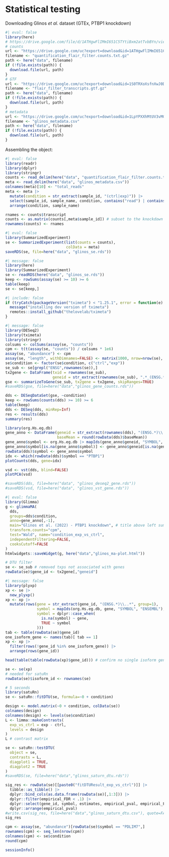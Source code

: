 # Statistical testing

Downloading Glinos *et al.* dataset (GTEx, PTBP1 knockdown)

```r
#| eval: false
library(here)
# https://drive.google.com/file/d/1ATHgwFlIMmI651C5TYtiBxm2atTvbBYn/view?usp=sharing
# counts
url <- "https://drive.google.com/uc?export=download&id=1ATHgwFlIMmI651C5TYtiBxm2atTvbBYn"
filename <- "quantification_flair_filter.counts.txt.gz"
path <- here("data", filename)
if (!file.exists(path)) {
  download.file(url, path)
}
# GTF
url <- "https://drive.google.com/uc?export=download&id=1S0TRXoXsfnXwJ0Dh5bLqVmyvFAAALFMU"
filename <- "flair_filter_transcripts.gtf.gz"
path <- here("data", filename)
if (!file.exists(path)) {
  download.file(url, path)
}
# metadata
url <- "https://drive.google.com/uc?export=download&id=1LpYPXXhMtUV3vMG7SMLV69-JxZfc59o2"
filename <- "glinos_metadata.csv"
path <- here("data", filename)
if (!file.exists(path)) {
  download.file(url, path)
}
```

Assembling the object:

```r
#| eval: false
library(readr)
library(dplyr)
library(stringr)
counts <- read_delim(here("data", "quantification_flair_filter.counts.txt.gz"))
meta <- read_delim(here("data", "glinos_metadata.csv"))
colnames(meta)[10] <- "total_reads"
meta <- meta |>
  mutate(condition = str_extract(sample_id, "(ctrl|exp)")) |>
  select(sample_id, sample_name, condition, contains("read") | contains("3_prime")) |>
  arrange(condition, sample_name)

rnames <- counts$transcript
counts <- as.matrix(counts[,meta$sample_id]) # subset to the knockdown
rownames(counts) <- rnames
```

```r
#| eval: false
library(SummarizedExperiment)
se <- SummarizedExperiment(list(counts = counts),
                           colData = meta)
saveRDS(se, file=here("data", "glinos_se.rds"))
```

```r
#| message: false
library(here)
library(SummarizedExperiment)
se <- readRDS(here("data", "glinos_se.rds"))
keep <- rowSums(assay(se) >= 10) >= 6
table(keep)
se <- se[keep,]
```

```r
#| include: false
if (tryCatch(packageVersion("tximeta") < "1.25.1", error = function(e) TRUE)) {
  message("installing dev version of tximeta")
  remotes::install_github("thelovelab/tximeta")
}
```

```r
#| message: false
library(DESeq2)
library(tximeta)
library(stringr)
colsums <- colSums(assay(se, "counts"))
cpm <- t(t(assay(se, "counts")) / colsums * 1e6)
assay(se, "abundance") <- cpm
assay(se, "length", withDimnames=FALSE) <- matrix(1000, nrow=nrow(se), ncol=ncol(se))
se$condition <- factor(se$condition, c("ctrl","exp"))
se_sub <- se[grepl("ENSG",rownames(se)),]
tx2gene <- DataFrame(txid = rownames(se_sub),
                     geneid = str_extract(rownames(se_sub), ".*_(ENSG.*)$", group=1))
gse <- summarizeToGene(se_sub, tx2gene = tx2gene, skipRanges=TRUE)
#saveRDS(gse, file=here("data","glinos_gene_counts.rds"))
```

```r
dds <- DESeqDataSet(gse, ~condition)
keep <- rowSums(counts(dds) >= 10) >= 6
table(keep)
dds <- DESeq(dds, minRep=Inf)
res <- results(dds)
summary(res)
```

```r
library(org.Hs.eg.db)
gene_anno <- DataFrame(geneid = str_extract(rownames(dds), "(ENSG.*)\\..*", group=1),
                       baseMean = round(rowData(dds)$baseMean))
gene_anno$symbol <- org.Hs.eg.db |> mapIds(gene_anno$geneid, "SYMBOL", "ENSEMBL")
gene_anno$symbol[is.na(gene_anno$symbol)] <- gene_anno$geneid[is.na(gene_anno$symbol)]
rowData(dds)$symbol <- gene_anno$symbol
idx <- which(rowData(dds)$symbol == "PTBP1")
plotCounts(dds, gene=idx)
```

```r
vsd <- vst(dds, blind=FALSE)
plotPCA(vsd)
```

```r
#saveRDS(dds, file=here("data", "glinos_deseq2_gene.rds"))
#saveRDS(vsd, file=here("data", "glinos_vst_gene.rds"))
```

```r
#| eval: false
library(Glimma)
g <- glimmaMA(
  dds,
  groups=dds$condition,
  anno=gene_anno[,-1],
  main="Glinos et al. (2022) - PTBP1 knockdown", # title above left summary plot
  transform.counts="cpm",
  test="Wald", name="condition_exp_vs_ctrl",
  independentFiltering=FALSE,
  cooksCutoff=FALSE
)
htmlwidgets::saveWidget(g, here("data","glinos_ma-plot.html"))
```

```r
# DTU filter
se <- se_sub # removed txps not associated with genes
rowData(se)$gene_id <- tx2gene[,"geneid"]
```

```r
#| message: false
library(plyxp)
xp <- se |>
  new_plyxp()
xp <- xp |>
  mutate(rows(gene = str_extract(gene_id, "(ENSG.*)\\..*", group=1),
              symbol = mapIds(org.Hs.eg.db, gene, "SYMBOL", "ENSEMBL"),
              symbol = dplyr::case_when(
                is.na(symbol) ~ gene,
                TRUE ~ symbol
              )))
tab <- table(rowData(se)$gene_id)
one_isoform_gene <- names(tab)[ tab == 1]
xp <- xp |>
  filter(rows(!gene_id %in% one_isoform_gene)) |>
  arrange(rows(gene_id))
```

```r
head(table(table(rowData(xp)$gene_id))) # confirm no single isoform genes
```

```r
se <- se(xp)
# needed for satuRn
rowData(se)$isoform_id <- rownames(se)
```

```r
# 5 seconds
library(satuRn)
se <- satuRn::fitDTU(se, formula=~0 + condition)
```

```r
design <- model.matrix(~0 + condition, colData(se))
colnames(design)
colnames(design) <- levels(se$condition)
L <- limma::makeContrasts(
  exp_vs_ctrl = exp - ctrl,
  levels = design
)
L # contrast matrix
```

```r
se <- satuRn::testDTU(
  object = se,
  contrasts = L,
  diagplot1 = TRUE,
  diagplot2 = TRUE
)
#saveRDS(se, file=here("data","glinos_saturn_dtu.rds"))
```

```r
sig_res <- rowData(se)[[paste0("fitDTUResult_exp_vs_ctrl")]] |>
  tibble::as_tibble() |>
  dplyr::bind_cols(as.data.frame(rowData(se)[,1:3])) |>
  dplyr::filter(empirical_FDR < .1) |>
  dplyr::select(gene_id, symbol, estimates, empirical_pval, empirical_FDR) |>
  dplyr::arrange(empirical_pval)
#write.csv(sig_res, file=here("data","glinos_saturn_dtu.csv"), quote=FALSE, row.names=FALSE)
sig_res
```

```r
cpm <- assay(se, "abundance")[rowData(se)$symbol == "PDLIM7",]
rownames(cpm) <- seq_len(nrow(cpm))
colnames(cpm) <- se$condition
round(cpm)
```

```r
sessionInfo()
```
